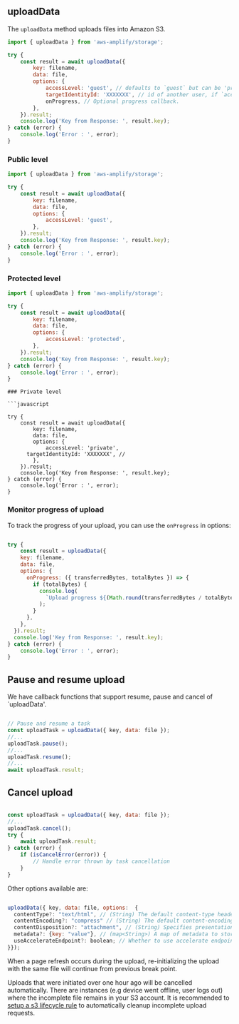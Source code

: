 ## uploadData

The `uploadData` method uploads files into Amazon S3.

```javascript
import { uploadData } from 'aws-amplify/storage';

try {
	const result = await uploadData({
		key: filename,
		data: file,
		options: {
			accessLevel: 'guest', // defaults to `guest` but can be 'private' | 'protected' | 'guest'
			targetIdentityId: 'XXXXXXX', // id of another user, if `accessLevel: protected`
			onProgress, // Optional progress callback.
		},
	}).result;
	console.log('Key from Response: ', result.key);
} catch (error) {
	console.log('Error : ', error);
}
```

### Public level

```javascript
import { uploadData } from 'aws-amplify/storage';

try {
	const result = await uploadData({
		key: filename,
		data: file,
		options: {
			accessLevel: 'guest',
		},
	}).result;
	console.log('Key from Response: ', result.key);
} catch (error) {
	console.log('Error : ', error);
}
```

### Protected level 

```javascript
import { uploadData } from 'aws-amplify/storage';

try {
	const result = await uploadData({
		key: filename,
		data: file,
		options: {
			accessLevel: 'protected',
		},
	}).result;
	console.log('Key from Response: ', result.key);
} catch (error) {
	console.log('Error : ', error);
}
```


```
### Private level

```javascript

try {
	const result = await uploadData({
		key: filename,
		data: file,
		options: {
			accessLevel: 'private',
      targetIdentityId: 'XXXXXXX', //
		},
	}).result;
	console.log('Key from Response: ', result.key);
} catch (error) {
	console.log('Error : ', error);
}
```

### Monitor progress of upload

To track the progress of your upload, you can use the `onProgress` in options:

```javascript

try {
	const result = uploadData({
    key: filename,
    data: file,
    options: {
      onProgress: ({ transferredBytes, totalBytes }) => {
        if (totalBytes) {
          console.log(
            `Upload progress ${(Math.round(transferredBytes / totalBytes)) * 100} %`
          );
        }
      },
    },
  }).result;
  console.log('Key from Response: ', result.key);
} catch (error) {
	console.log('Error : ', error);
}
```

## Pause and resume upload

We have callback functions that support resume, pause and cancel of `uploadData'. 

```javascript

// Pause and resume a task
const uploadTask = uploadData({ key, data: file });
//...
uploadTask.pause();
//...
uploadTask.resume();
//...
await uploadTask.result;
```

## Cancel upload

```javascript

const uploadTask = uploadData({ key, data: file });
//...
uploadTask.cancel();
try {
	await uploadTask.result;
} catch (error) {
	if (isCancelError(error)) {
		// Handle error thrown by task cancellation
	}
}

```

Other options available are:

```javascript

uploadData({ key, data: file, options:  {
  contentType?: "text/html", // (String) The default content-type header value of the file when downloading it.
  contentEncoding?: "compress" // (String) The default content-encoding header value of the file when downloading it.
  contentDisposition?: "attachment", // (String) Specifies presentational information for the object
  metadata?: {key: "value"}, // (map<String>) A map of metadata to store with the object in S3.
  useAccelerateEndpoint?: boolean; // Whether to use accelerate endpoint.
}});

```

<!-- TODO Rewrite why do we not have multi-part upload documented for JS? -->

When a page refresh occurs during the upload, re-initializing the upload with the same file will continue from previous break point.

<Callout>

Uploads that were initiated over one hour ago will be cancelled automatically. There are instances (e.g device went offline, user logs out) where the incomplete file remains in your S3 account. It is recommended to [setup a s3 lifecycle rule](https://aws.amazon.com/blogs/aws-cloud-financial-management/discovering-and-deleting-incomplete-multipart-uploads-to-lower-amazon-s3-costs/) to automatically cleanup incomplete upload requests.

</Callout>



